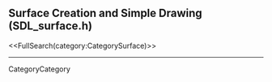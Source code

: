 <!-- #master-page:CategoryTemplate -->
<!-- #master-date:Unknown-Date -->
<!-- format wiki -->
<!-- language en -->

== Surface Creation and Simple Drawing (SDL_surface.h) ==

<<FullSearch(category:CategorySurface)>>

----
CategoryCategory
